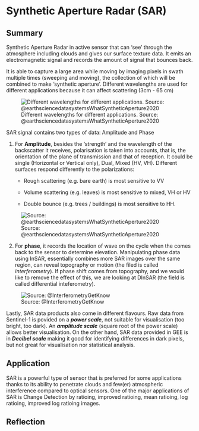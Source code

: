 # Synthetic Aperture Radar (SAR)

## Summary

Synthetic Aperture Radar in active sensor that can 'see' through the atmosphere including clouds and gives our surface texture data. It emits an electromagnetic signal and records the amount of signal that bounces back.

It is able to capture a large area while moving by imaging pixels in swath multiple times (sweeping and moving), the collection of which will be combined to make 'synthetic aperture'. Different wavelengths are used for different applications because it can affect scattering (3cm - 65 cm)

![Different wavelengths for different applications. Source: @earthsciencedatasystemsWhatSyntheticAperture2020](images/clipboard-2405371711.png){fig-align="center"}

SAR signal contains two types of data: Amplitude and Phase

1.  For **Amplitude**, besides the 'strength' and the wavelength of the backscatter it receives, polarisation is taken into accounts, that is, the orientation of the plane of transmission and that of reception. It could be single (Horizontal or Vertical only), Dual, Mixed (HV, VH). Different surfaces respond differently to the polarizations:

    -   Rough scattering (e.g. bare earth) is most sensitive to VV

    -   Volume scattering (e.g. leaves) is most sensitive to mixed, VH or HV

    -   Double bounce (e.g. trees / buildings) is most sensitive to HH.

![Source: @earthsciencedatasystemsWhatSyntheticAperture2020](images/clipboard-3677836511.png){fig-align="center"}

2.  For **phase**, it records the location of wave on the cycle when the comes back to the sensor to determine elevation. Manipulating phase data using InSAR, essentially combines more SAR images over the same region, can reveal topography or motion (the filed is called *interferometry*). If phase shift comes from topography, and we would like to remove the effect of this, we are looking at DInSAR (the field is called differential inteferometry).

![Source: @InterferometryGetKnow](images/clipboard-3814161217.png){fig-align="center"}

Lastly, SAR data products also come in different flavours. Raw data from Sentinel-1 is povided on a ***power scale***, not suitable for visualisation (too bright, too dark). An ***amplitude scale*** (square root of the power scale) allows better visualisation. On the other hand, SAR data provided in GEE is in ***Decibel scale*** making it good for identifying differences in dark pixels, but not great for visualisation nor statistical analysis.

## Application

SAR is a powerful type of sensor that is preferred for some applications thanks to its ability to penetrate clouds and few(er) atmospheric interference compared to optical sensors. One of the major applications of SAR is Change Detection by ratioing, improved ratioing, mean ratioing, log ratioing, improved log ratioing images.

## Reflection
